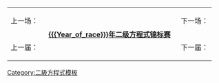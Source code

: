 {| style="margin:0 auto; text-align:center;" class="toccolours"
| 上一场：<br />{{{Previous_race_in_season}}} || rowspan=2 style="padding:0 1em;" |'''[[{{{Year_of_race}}}年二级方程式锦标赛]]'''<br />'''{{{Name_of_race}}}''' || 下一场：<br />{{{Next_race_in_season}}}
|-
| 上一届：<br />{{{Previous_year's_race}}} || 下一届：<br />{{{Next_year's_race}}}
|}<noinclude>
[[Category:二級方程式模板]]
</noinclude>
